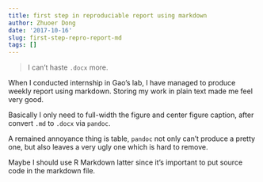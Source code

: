 ```yaml
---
title: first step in reproduciable report using markdown
author: Zhuoer Dong
date: '2017-10-16'
slug: first-step-repro-report-md
tags: []
---
```


> I can't haste `.docx` more. 

When I conducted internship in Gao's lab, I have managed to produce weekly report using markdown. Storing my work in plain text made me feel very good.

Basically I only need to full-width the figure and center figure caption, after convert `.md` to `.docx` via `pandoc`. 

A remained annoyance thing is table, `pandoc` not only can't produce a pretty one, but also leaves a very ugly one which is hard to remove. 

Maybe I should use R Markdown latter since it's important to put source code in the markdown file.
